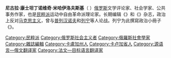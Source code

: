 {{Unreferenced|time=2020-08-21T04:47:41+00:00}}
'''尼古拉·康士坦丁诺维奇·米哈伊洛夫斯基'''（{{lang-ru|Никола́й Константи́нович Михайло́вский}}  {{bd|1842年|11月27日|1904年|2月10日}}）[[俄罗斯|俄罗斯]]文学评论家、社会学家、公共事务作家，也是[[民粹派|民粹派]]运动中自由革命派理论家。长期编辑《{{le|祖国纪事|Otechestvennye Zapiski}}》和《{{le|俄国财富|Russkoye Bogatstvo}}》杂志，政治上反对[[马克思主义|马克思主义]]，曾与[[普列汉诺夫|普列汉诺夫]]和[[列宁|列宁]]等人论战。列宁为此撰寫政治小冊子《{{Link-ru|什麼是「人民之友」以及他們如何攻擊社會主義者？|Что такое «друзья народа» и как они воюют против социал-демократов?}}》。

[[Category:民粹派|Category:民粹派]]
[[Category:俄罗斯社会主义者|Category:俄罗斯社会主义者]]
[[Category:俄羅斯社會學家|Category:俄羅斯社會學家]]
[[Category:雜誌編輯|Category:雜誌編輯]]
[[Category:卡盧加州人|Category:卡盧加州人]]
[[Category:卡卢加省人|Category:卡卢加省人]]
[[Category:源语言—俄文翻译家|Category:源语言—俄文翻译家]]
[[Category:法文—目标语言翻译家|Category:法文—目标语言翻译家]]